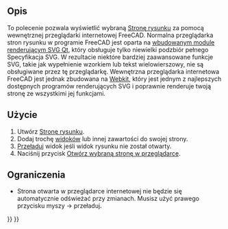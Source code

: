 <languages/>
{{Docnav/pl
|[[Drawing_Clip/pl|Wycinek]]
|[[Drawing_Orthoviews/pl|Widok ortogoniczny]]
|[[Drawing_Workbench/pl|Środowisko pracy Kreślenie]]
|IconL=Drawing_Clip.png
|IconC=Workbench_Drawing.svg
|IconR=Drawing_Orthoviews.png
}}

{{GuiCommand/pl
|Name=Drawing Openbrowser
|Name/pl=Otwórz przeglądarkę WEB
|Workbenches=[[Drawing Workbench/pl|Drawing]]
|MenuLocation=Rysunek → Otwiera wybrana stronę w przeglądarce
|Shortcut=brak
}}

<span id="Description"></span>
==Opis==

To polecenie pozwala wyświetlić wybraną [[Drawing Landscape A3/pl|Stronę rysunku]] za pomocą wewnętrznej przeglądarki internetowej FreeCAD. Normalna przeglądarka stron rysunku w programie FreeCAD jest oparta na [http://qt-project.org/doc/qt-5.0/qtsvg/svgrendering.html wbudowanym module renderującym SVG Qt], który obsługuje tylko niewielki podzbiór pełnego Specyfikacja SVG. W rezultacie niektóre bardziej zaawansowane funkcje SVG, takie jak wypełnienie wzorkiem lub tekst wielowierszowy, nie są obsługiwane przez tę przeglądarkę. Wewnętrzna przeglądarka internetowa FreeCAD jest jednak zbudowana na [http://en.wikipedia.org/wiki/WebKit Webkit], który jest jednym z najlepszych dostępnych programów renderujących SVG i poprawnie renderuje twoją stronę ze wszystkimi jej funkcjami.

<span id="Usage"></span>
==Użycie==

# Utwórz [[Drawing Landscape A3/pl|Stronę rysunku]].
# Dodaj trochę [[Drawing View/pl|widoków]] lub innej zawartości do swojej strony.
# [[Std_Refresh|Przeładuj]] widok jeśli widok rysunku nie został otwarty.
# Naciśnij przycisk {{Button|[[Image:Drawing Openbrowser.png|16px]]}} [[Drawing Openbrowser/pl|Otwórz wybraną stronę w przeglądarce]].

<span id="Limitations"></span>
==Ograniczenia==

* Strona otwarta w przeglądarce internetowej nie będzie się automatycznie odświeżać przy zmianach. Musisz użyć prawego przycisku myszy → przeładuj.

{{Docnav/pl
|[[Drawing_Clip/pl|Wycinek]]
|[[Drawing_Orthoviews/pl|Widok ortogoniczny]]
|[[Drawing_Workbench/pl|Środowisko pracy Kreślenie]]
|IconL=Drawing_Clip.png
|IconC=Workbench_Drawing.svg
|IconR=Drawing_Orthoviews.png
}}

{{Drawing Tools navi{{#translation:}}}}
{{Userdocnavi{{#translation:}}}}
